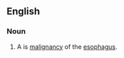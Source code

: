 ==English==
{{wikipedia}}
===Noun===
{{en-noun|sg=[[esophageal]] [[cancer]]}}

# {{pathology}} A is [[cancer|malignancy]] of the [[esophagus]].